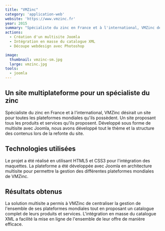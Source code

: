 ```yaml
---
title: "VMZinc"
category: 'application-web'
website: 'https://www.vmzinc.fr'
year: 2015
summary: "Spécialiste du zinc en France et à l'international, VMZinc désirait un site pour toutes les plateformes mondiales qu'ils possèdent. Un site proposant tous les produits et servies qu'ils proposent."
actions:
  - Création d'un multisite Joomla
  - Intégration en masse du catalogue XML
  - Découpe webdesign avec Photoshop

image:
  thumbnail: vmzinc-sm.jpg
  large: vmzinc.jpg
tools:
  - joomla
---
```


## Un site multiplateforme pour un spécialiste du zinc

Spécialiste du zinc en France et à l'international, VMZinc désirait un site pour toutes les plateformes mondiales qu'ils possèdent. Un site proposant tous les produits et services qu'ils proposent. Développé sous forme de multisite avec Joomla, nous avons développé tout le thème et la structure des contenus lors de la refonte du site.

## Technologies utilisées

Le projet a été réalisé en utilisant HTML5 et CSS3 pour l'intégration des maquettes. La plateforme a été développée avec Joomla en architecture multisite pour permettre la gestion des différentes plateformes mondiales de VMZinc.

## Résultats obtenus

La solution multisite a permis à VMZinc de centraliser la gestion de l'ensemble de ses plateformes mondiales tout en proposant un catalogue complet de leurs produits et services. L'intégration en masse du catalogue XML a facilité la mise en ligne de l'ensemble de leur offre de manière efficace.
